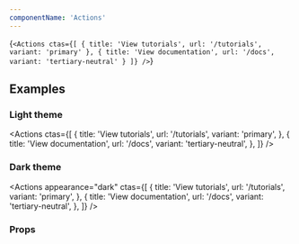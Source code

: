 ```yaml
---
componentName: 'Actions'
---
```


<LiveComponent>{`<Actions
  ctas={[
    {
      title: 'View tutorials',
      url: '/tutorials',
      variant: 'primary'
    },
    {
      title: 'View documentation',
      url: '/docs',
      variant: 'tertiary-neutral'
    }
  ]}
/>`}</LiveComponent>

## Examples

<h3 className="g-type-label" style={{ color: 'var(--gray-3)' }}>
  Light theme
</h3>

<div style={{padding: "24px", border: "1px solid var(--gray-6)"}}>

<Actions
  ctas={[
    {
      title: 'View tutorials',
      url: '/tutorials',
      variant: 'primary',
    },
    {
      title: 'View documentation',
      url: '/docs',
      variant: 'tertiary-neutral',
    },
  ]}
/>

</div>

<h3 className="g-type-label" style={{ color: 'var(--gray-3)' }}>
  Dark theme
</h3>

<div style={{padding: "24px", background: "black"}}>

<Actions
  appearance="dark"
  ctas={[
    {
      title: 'View tutorials',
      url: '/tutorials',
      variant: 'primary',
    },
    {
      title: 'View documentation',
      url: '/docs',
      variant: 'tertiary-neutral',
    },
  ]}
/>

</div>

### Props

<PropsTable props={componentProps} />
